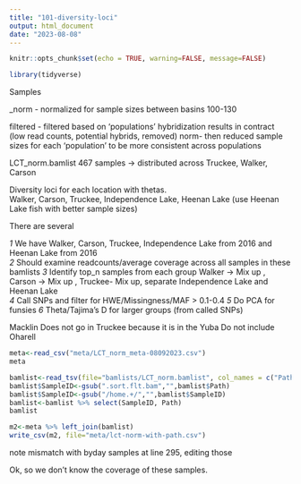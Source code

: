 ```yaml
---
title: "101-diversity-loci"
output: html_document
date: "2023-08-08"
---
```


```r
knitr::opts_chunk$set(echo = TRUE, warning=FALSE, message=FALSE)
```

```r
library(tidyverse)
```

     
Samples

_norm - normalized for sample sizes between basins 100-130

filtered - filtered based on 'populations' hybridization results in contract (low read counts, potential hybrids, removed)
norm- then reduced sample sizes for each 'population' to be more consistent across populations    

LCT_norm.bamlist   467 samples -> distributed across Truckee, Walker, Carson 

Diversity loci for each location with thetas.     
Walker, Carson, Truckee, Independence Lake, Heenan Lake (use Heenan Lake fish with better sample sizes)          

There are several   

_1_ We have Walker, Carson, Truckee, Independence Lake from 2016 and Heenan Lake from 2016     
_2_ Should examine readcounts/average coverage across all samples in these bamlists
_3_ Identify top_n samples from each group Walker -> Mix up , Carson -> Mix up , Truckee- Mix up, separate Independence Lake and Heenan Lake   
_4_ Call SNPs and filter for HWE/Missingness/MAF > 0.1-0.4
_5_ Do PCA for funsies
_6_ Theta/Tajima's D for larger groups (from called SNPs)    

Macklin Does not go in Truckee because it is in the Yuba
Do not include Oharell

```r
meta<-read_csv("meta/LCT_norm_meta-08092023.csv")
meta
```

```r
bamlist<-read_tsv(file="bamlists/LCT_norm.bamlist", col_names = c("Path"))
bamlist$SampleID<-gsub(".sort.flt.bam","",bamlist$Path)
bamlist$SampleID<-gsub("/home.+/","",bamlist$SampleID)
bamlist<-bamlist %>% select(SampleID, Path)
bamlist
```

```r
m2<-meta %>% left_join(bamlist)
write_csv(m2, file="meta/lct-norm-with-path.csv")
```

note mismatch with byday samples at line 295, editing those 

Ok, so we don't know the coverage of these samples.    


